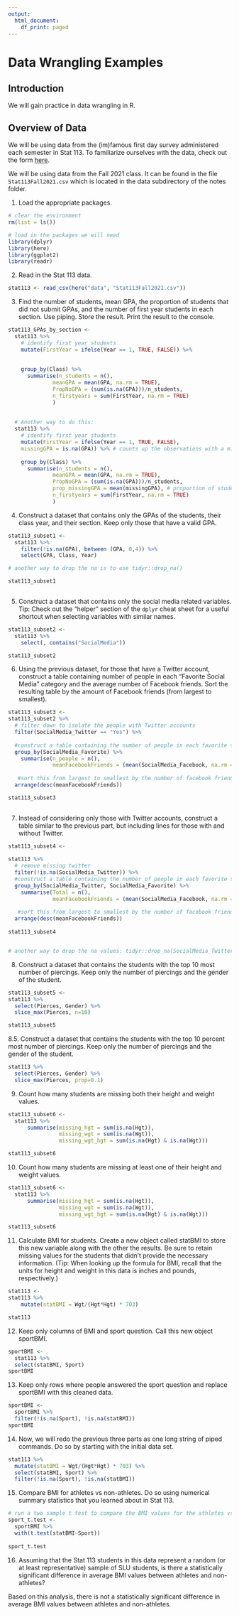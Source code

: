 ```yaml
---
output:
  html_document:
    df_print: paged
---
```


# Data Wrangling Examples

## Introduction

We will gain practice in data wrangling in R.

## Overview of Data

We will be using data from the (im)famous first day survey administered each semester in Stat 113. To familiarize ourselves with the data, check out the form [here](http://it.stlawu.edu/~rlock/stat113/firstsurvey.htm){target=".blank"}.

We will be using data from the Fall 2021 class. It can be found in the file `Stat113Fall2021.csv` which is located in the data subdirectory of the notes folder.

1. Load the appropriate packages.
```r
# clear the environment
rm(list = ls())

# load in the packages we will need
library(dplyr)
library(here)
library(ggplot2)
library(readr)
```


2. Read in the Stat 113 data.
```r
stat113 <- read_csv(here("data", "Stat113Fall2021.csv"))
```


3. Find the number of students, mean GPA, the proportion of students that did not submit GPAs, and the number of first year students in each section. Use piping. Store the result. Print the result to the console.
```r
stat113_GPAs_by_section <-
  stat113 %>% 
    # identify first year students
    mutate(FirstYear = ifelse(Year == 1, TRUE, FALSE)) %>%
    
    
    group_by(Class) %>%
      summarise(n_students = n(),
              meanGPA = mean(GPA, na.rm = TRUE),
              PropNoGPA = (sum(is.na(GPA)))/n_students,
              n_firstyears = sum(FirstYear, na.rm = TRUE)
              )
  
  
  # Another way to do this:
  stat113 %>% 
    # identify first year students
    mutate(FirstYear = ifelse(Year == 1, TRUE, FALSE),
    missingGPA = is.na(GPA)) %>% # counts up the observations with a missing GPA 
    
    group_by(Class) %>%
      summarise(n_students = n(),
              meanGPA = mean(GPA, na.rm = TRUE),
              PropNoGPA = (sum(is.na(GPA)))/n_students,
              prop_missingGPA = mean(missingGPA), # proportion of students who did not submit GPAs
              n_firstyears = sum(FirstYear, na.rm = TRUE)
              )
```

    
4. Construct a dataset that contains only the GPAs of the students, their class year, and their section. Keep only those that have a valid GPA.
```r
stat113_subset1 <-
  stat113 %>% 
    filter(!is.na(GPA), between (GPA, 0,4)) %>%
    select(GPA, Class, Year)

# another way to drop the na is to use tidyr::drop_na()

stat113_subset1
  
```



5. Construct a dataset that contains only the social media related variables. Tip: Check out the "helper" section of the `dplyr` cheat sheet for a useful shortcut when selecting variables with similar names.
```r
stat113_subset2 <-
  stat113 %>%
    select(, contains("SocialMedia"))

stat113_subset2
```


6. Using the previous dataset, for those that have a Twitter account, construct a table containing number of people in each "Favorite Social Media" category and the average number of Facebook friends. Sort the resulting table by the amount of Facebook friends (from largest to smallest).
```r
stat113_subset3 <-
stat113_subset2 %>%
  # filter down to isolate the people with Twitter accounts
  filter(SocialMedia_Twitter == "Yes") %>%
  
  #construct a table containing the number of people in each favorite social media category and the average number of facebook friends
  group_by(SocialMedia_Favorite) %>%
    summarise(n_people = n(),
              meanFacebookFriends = (mean(SocialMedia_Facebook, na.rm = TRUE))) %>%
  
   #sort this from largest to smallest by the number of facebook friends
  arrange(desc(meanFacebookFriends))

stat113_subset3
  
```


7. Instead of considering only those with Twitter accounts, construct a table similar to the previous part, but including lines for those with and without Twitter.
```r
stat113_subset4 <- 
  
stat113 %>%
  # remove missing twitter
  filter(!is.na(SocialMedia_Twitter)) %>%
  #construct a table containing the number of people in each favorite social media category and the average number of facebook friends
  group_by(SocialMedia_Twitter, SocialMedia_Favorite) %>%
    summarise(Total = n(),
              meanFacebookFriends = (mean(SocialMedia_Facebook, na.rm = TRUE))) %>%
  
   #sort this from largest to smallest by the number of facebook friends
  arrange(desc(meanFacebookFriends))
  
stat113_subset4


# another way to drop the na values: tidyr::drop_na(SocialMedia_Twitter, other columns, or if you leave it  blank it will drop all of the na's)
```

8. Construct a dataset that contains the students with the top 10 most number of piercings. Keep only the number of piercings and the gender of the student.
```r
stat113_subset5 <-
stat113 %>%
  select(Pierces, Gender) %>%
  slice_max(Pierces, n=10)

stat113_subset5
```
8.5. Construct a dataset that contains the students with the top 10 percent most number of piercings. Keep only the number of piercings and the gender of the student.
```r
stat113 %>%
  select(Pierces, Gender) %>%
  slice_max(Pierces, prop=0.1)
```


9. Count how many students are missing both their height and weight values.
```r
stat113_subset6 <-
  stat113 %>%
      summarise(missing_hgt = sum(is.na(Hgt)),
                missing_wgt = sum(is.na(Wgt)),
                missing_wgt_hgt = sum(is.na(Hgt) & is.na(Wgt)))

stat113_subset6
```

10. Count how many students are missing at least one of their height and weight values.
```r
stat113_subset6 <-
  stat113 %>%
      summarise(missing_hgt = sum(is.na(Hgt)),
                missing_wgt = sum(is.na(Wgt)),
                missing_wgt_hgt = sum(is.na(Hgt) & is.na(Wgt)))

stat113_subset6
```

11. Calculate BMI for students. Create a new object called statBMI to store this new variable along with the other the results. Be sure to retain missing values for the students that didn't provide the necessary information. (Tip: When looking up the formula for BMI, recall that the units for height and weight in this data is inches and pounds, respectively.)
```r
stat113 <- 
stat113 %>%
    mutate(statBMI = Wgt/(Hgt*Hgt) * 703)

stat113
```

    
12. Keep only columns of BMI and sport question. Call this new object sportBMI.
```r
sportBMI <-
  stat113 %>%
  select(statBMI, Sport)
sportBMI
```

13. Keep only rows where people answered the sport question and replace sportBMI with this cleaned data.
```r
sportBMI <-
  sportBMI %>%
  filter(!is.na(Sport), !is.na(statBMI))
sportBMI
```


14. Now, we will redo the previous three parts as one long string of piped commands. Do so by starting with the initial data set.
```r
stat113 %>%
  mutate(statBMI = Wgt/(Hgt*Hgt) * 703) %>%
  select(statBMI, Sport) %>%
  filter(!is.na(Sport), !is.na(statBMI))
```

        
15. Compare BMI for athletes vs non-athletes. Do so using numerical summary statistics that you learned about in Stat 113.
```r
# run a two sample t test to compare the BMI values for the athletes vs the non-athletes
sport_t.test <-
  sportBMI %>%
  with(t.test(statBMI~Sport))
  
sport_t.test
```


16. Assuming that the Stat 113 students in this data represent a random (or at least representative) sample of SLU students, is there a statistically significant difference in average BMI values between athletes and non-athletes?

Based on this analysis, there is not a statistically significant difference in average BMI values between athletes and non-athletes. 
